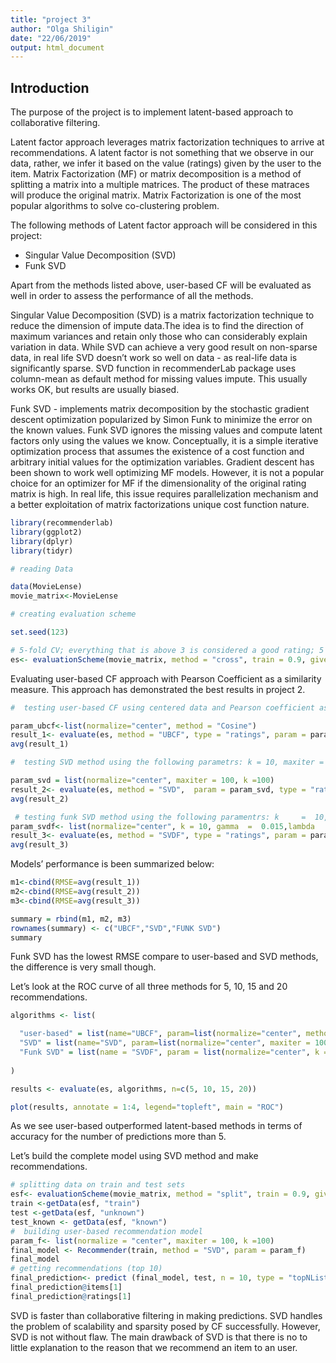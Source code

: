```yaml
---
title: "project 3"
author: "Olga Shiligin"
date: "22/06/2019"
output: html_document
---
```


Introduction
------------

The purpose of the project is to implement latent-based approach to collaborative filtering.

Latent factor approach leverages matrix factorization techniques to arrive at recommendations. A latent factor is not something that we observe in our data, rather, we infer it based on the value (ratings) given by the user to the item.
Matrix Factorization (MF) or matrix decomposition is a method of splitting a matrix into a multiple matrices. The product of these matraces will produce the original matrix. Matrix Factorization is one of the most popular algorithms to solve co-clustering problem.

The following methods of Latent factor approach will be considered in this project:

- Singular Value Decomposition (SVD)
- Funk SVD

Apart from the methods listed above, user-based CF will be evaluated as well in order to assess the performance of all the methods.

Singular Value Decomposition (SVD) is a matrix factorization technique to reduce the dimension of impute data.The idea is to find the direction of maximum variances and retain only those who can considerably explain variation in data. While SVD can achieve a very good result on non-sparse data, in real life SVD doesn't work so well on data - as real-life data is significantly sparse.
SVD function in recommenderLab package uses column-mean as default method for missing values impute. This usually works OK, but results are usually biased.

Funk SVD - implements matrix decomposition by the stochastic gradient descent optimization popularized by Simon Funk to minimize the error on the known values. Funk SVD ignores the missing values and compute latent factors only using the values we know. Conceptually, it is a simple iterative optimization process that assumes the existence of a cost function and arbitrary initial values for the optimization variables. Gradient descent has been shown to work well optimizing MF models. However, it is not a popular choice for an optimizer for MF if the dimensionality of the original rating matrix is high. In real life, this issue requires parallelization mechanism and a better exploitation of matrix factorizations unique cost function nature.


```r
library(recommenderlab)
library(ggplot2)
library(dplyr)
library(tidyr)
```


```r
# reading Data

data(MovieLense)
movie_matrix<-MovieLense
```


```r
# creating evaluation scheme

set.seed(123)

# 5-fold CV; everything that is above 3 is considered a good rating; 5 neighbours will be find for a given user(item) to make recommendation
es<- evaluationScheme(movie_matrix, method = "cross", train = 0.9, given = 5, goodRating = 3, k = 5)
```

Evaluating user-based CF approach with Pearson Coefficient as a similarity measure. This approach has demonstrated the best results in project 2.

```r
#  testing user-based CF using centered data and Pearson coefficient as a similarity measure to find neighbours

param_ubcf<-list(normalize="center", method = "Cosine")
result_1<- evaluate(es, method = "UBCF", type = "ratings", param = param_ubcf)
avg(result_1)
```


```r
#  testing SVD method using the following parametrs: k = 10, maxiter = 100, normalize = center

param_svd = list(normalize="center", maxiter = 100, k =100)
result_2<- evaluate(es, method = "SVD",  param = param_svd, type = "ratings")
avg(result_2)
```


```r
 # testing funk SVD method using the following paramentrs: k	 =  10, gamma	 =  0.015, lambda	 =  0.001, normalize	 =  center, min_epochs	 =  50, max_epochs	 =  200
param_svdf<- list(normalize="center", k = 10, gamma	 =  0.015,lambda	 =  0.001, min_epochs	 =  50, max_epochs	 =  200)
result_3<- evaluate(es, method = "SVDF", type = "ratings", param = param_svdf)
avg(result_3)
```

Models' performance is been summarized below:

```r
m1<-cbind(RMSE=avg(result_1))
m2<-cbind(RMSE=avg(result_2))
m3<-cbind(RMSE=avg(result_3))

summary = rbind(m1, m2, m3)
rownames(summary) <- c("UBCF","SVD","FUNK SVD")
summary
```

Funk SVD has the lowest RMSE compare to user-based and SVD methods, the difference is very small though.

Let's look at the ROC curve of all three methods for 5, 10, 15 and 20 recommendations.

```r

algorithms <- list(

  "user-based" = list(name="UBCF", param=list(normalize="center", method = "Cosine")),
  "SVD" = list(name="SVD", param=list(normalize="center", maxiter = 100, k =100)),
  "Funk SVD" = list(name = "SVDF", param = list(normalize="center", k = 10, gamma	 =  0.015,lambda	 =  0.001, min_epochs	 =  50, max_epochs	 =  200))
  
)

results <- evaluate(es, algorithms, n=c(5, 10, 15, 20))

plot(results, annotate = 1:4, legend="topleft", main = "ROC")

```


As we see user-based outperformed latent-based methods in terms of accuracy for the number of predictions more than 5.


Let's build the complete model using SVD method and make recommendations.

```r
# splitting data on train and test sets
esf<- evaluationScheme(movie_matrix, method = "split", train = 0.9, given = 5, goodRating = 3)
train <-getData(esf, "train")
test <-getData(esf, "unknown")
test_known <- getData(esf, "known")
#  building user-based recommendation model
param_f<- list(normalize = "center", maxiter = 100, k =100)
final_model <- Recommender(train, method = "SVD", param = param_f)
final_model
# getting recommendations (top 10)
final_prediction<- predict (final_model, test, n = 10, type = "topNList")
final_prediction@items[1]
final_prediction@ratings[1]
```

SVD is faster than collaborative filtering in making predictions. SVD handles the problem of scalability and sparsity posed by CF successfully. However, SVD is not without flaw. The main drawback of SVD is that there is no to little explanation to the reason that we recommend an item to an user. 

